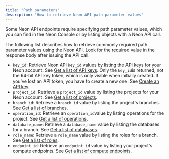 ```yaml
---
title: "Path parameters"
description: "How to retrieve Neon API path parameter values"
---
```


Some Neon API endpoints require specifying path parameter values, which you can find in the Neon Console or by listing objects with a Neon API call.

The following list describes how to retrieve commonly required path parameter values using the Neon API. Look for the required value in the response body after issuing the API call.

- `key_id`: Retrieve Neon API `key_id` values by listing the API keys for your Neon account. See [Get a list of API keys](/api-reference/api-key/get-a-list-of-api-keys). Only the `key_id`is returned, not the 64-bit API key token, which is only visible when initially created. If you've lost an API token, you have to create a new one. See [Create an API key](/api-reference/api-key/create-an-api-key).
- `project_id`: Retrieve a `project_id` value by listing the projects for your Neon account. See [Get a list of projects](ref:listprojects).
- `branch_id`: Retrieve a `branch_id` value by listing the project's branches. See [Get a list of branches](ref:listprojectbranches).
- `operation_id`: Retrieve an `operation_id`value by listing operations for the project. See [Get a list of operations](ref:listprojectoperations).
- `database_name`: Retrieve a `database_name` value by listing the databases for a branch. See [Get a list of databases](ref:listprojectbranchdatabases).
- `role_name`: Retrieve a `role_name` value by listing the roles for a branch. See [Get a list of roles](ref:listprojectbranchroles).
- `endpoint_id`: Retrieve an `endpoint_id` value by listing your project's compute endpoints. See [Get a list of compute endpoints](ref:listprojectendpoints).
